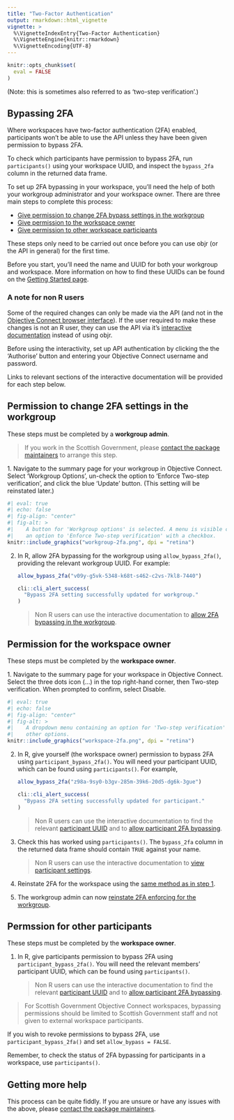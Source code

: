 ```yaml
---
title: "Two-Factor Authentication"
output: rmarkdown::html_vignette
vignette: >
  %\VignetteIndexEntry{Two-Factor Authentication}
  %\VignetteEngine{knitr::rmarkdown}
  %\VignetteEncoding{UTF-8}
---
```


```r
knitr::opts_chunk$set(
  eval = FALSE
)
```

(Note: this is sometimes also referred to as 'two-step verification'.)

## Bypassing 2FA

Where workspaces have two-factor authentication (2FA) enabled, participants won't be able to use the API unless they have been given permission to bypass 2FA.

To check which participants have permission to bypass 2FA, run `participants()` using your workspace UUID, and inspect the `bypass_2fa` column in the returned data frame. 

To set up 2FA bypassing in your workspace, you'll need the help of both your workgroup administrator and your workspace owner. There are three main steps to complete this process:

* [Give permission to change 2FA bypass settings in the workgroup](#workgroup)
* [Give permission to the workspace owner](#workspace-owner)
* [Give permission to other workspace participants](#participants)

These steps only need to be carried out once before you can use objr (or the API in general) for the first time.

Before you start, you'll need the name and UUID for both your workgroup and workspace. More information on how to find these UUIDs can be found on the [Getting Started page](https://scotgovanalysis.github.io/objr/articles/objr.html#universally-unique-identifiers).


### A note for non R users

Some of the required changes can only be made via the API (and not in the [Objective Connect browser interface](https://secure.objectiveconnect.co.uk/login)). If the user required to make these changes is not an R user, they can use the API via it's [interactive documentation](https://secure.objectiveconnect.co.uk/publicapi/1/swagger-ui/index.html) instead of using objr.

Before using the interactivity, set up API authentication by clicking the the 'Authorise' button and entering your Objective Connect username and password.

Links to relevant sections of the interactive documentation will be provided for each step below.


## Permission to change 2FA settings in the workgroup {#workgroup}

These steps must be completed by a **workgroup admin**.

> If you work in the Scottish Government, please [contact the package maintainers](https://scotgovanalysis.github.io/objr/authors.html#authors) to arrange this step.

<a name = "workgroup-1">
1. Navigate to the summary page for your workgroup in Objective Connect. Select 'Workgroup Options', un-check the option to 'Enforce Two-step verification', and click the blue 'Update' button. (This setting will be reinstated later.)
</a>

```r
#| eval: true
#| echo: false
#| fig-align: "center"
#| fig-alt: >
#|    A button for 'Workgroup options' is selected. A menu is visible containing
#|    an option to 'Enforce Two-step verification' with a checkbox.
knitr::include_graphics("workgroup-2fa.png", dpi = "retina")
```

2. In R, allow 2FA bypassing for the workgroup using `allow_bypass_2fa()`, providing the relevant workgroup UUID. For example:

   ```r
   allow_bypass_2fa("v09y-g5vk-5348-k68t-s462-c2vs-7kl8-7440")
   ```

   ```r
   cli::cli_alert_success(
     "Bypass 2FA setting successfully updated for workgroup."
   )
   ```

   > Non R users can use the interactive documentation to [allow 2FA bypassing in the workgroup](https://secure.objectiveconnect.co.uk/publicapi/1/swagger-ui/index.html#/Workgroups/setWorkgroupMfaBypassAllowed).


## Permission for the workspace owner {#workspace-owner}

These steps must be completed by the **workspace owner**.

<a name = "workspace-1">
1. Navigate to the summary page for your workspace in Objective Connect. Select the three dots icon (...) in the top right-hand corner, then Two-step verification. When prompted to confirm, select Disable.
</a>

```r
#| eval: true
#| echo: false
#| fig-align: "center"
#| fig-alt: >
#|    A dropdown menu containing an option for 'Two-step verification' among
#|    other options.
knitr::include_graphics("workspace-2fa.png", dpi = "retina")
```
   
2. In R, give yourself (the workspace owner) permission to bypass 2FA using `participant_bypass_2fa()`. You will need your participant UUID, which can be found using `participants()`. For example,

   ```r
   allow_bypass_2fa("z98a-9sy0-b3gv-285m-39k6-20d5-dg6k-3gue")
   ```

   ```r
   cli::cli_alert_success(
     "Bypass 2FA setting successfully updated for participant."
   )
   ```

   > Non R users can use the interactive documentation to find the relevant [participant UUID](https://secure.objectiveconnect.co.uk/publicapi/1/swagger-ui/index.html#/Participants/getParticipant) and to [allow participant 2FA bypassing](https://secure.objectiveconnect.co.uk/publicapi/1/swagger-ui/index.html#/Participants/setParticipantBypassMfa).

3. Check this has worked using `participants()`. The `bypass_2fa` column in the returned data frame should contain `TRUE` against your name.

   > Non R users can use the interactive documentation to [view participant settings](https://secure.objectiveconnect.co.uk/publicapi/1/swagger-ui/index.html#/Participants/getParticipant).

4. Reinstate 2FA for the workspace using the [same method as in step 1](#workspace-1).

5. The workgroup admin can now [reinstate 2FA enforcing for the workgroup](#workgroup-1).


## Permssion for other participants {#participants}

These steps must be completed by the **workspace owner**.

1. In R, give participants permission to bypass 2FA using `participant_bypass_2fa()`. You will need the relevant members' participant UUID, which can be found using `participants()`.

   > Non R users can use the interactive documentation to find the relevant [participant UUID](https://secure.objectiveconnect.co.uk/publicapi/1/swagger-ui/index.html#/Participants/getParticipant) and to [allow participant 2FA bypassing](https://secure.objectiveconnect.co.uk/publicapi/1/swagger-ui/index.html#/Participants/setParticipantBypassMfa).

> For Scottish Government Objective Connect workspaces, bypassing permissions should be limited to Scottish Government staff and not given to external workspace participants.

If you wish to revoke permissions to bypass 2FA, use `participant_bypass_2fa()` and set `allow_bypass = FALSE`.

Remember, to check the status of 2FA bypassing for participants in a workspace, use `participants()`.


## Getting more help

This process can be quite fiddly. If you are unsure or have any issues with the above, please [contact the package maintainers](https://scotgovanalysis.github.io/objr/authors.html#authors).
